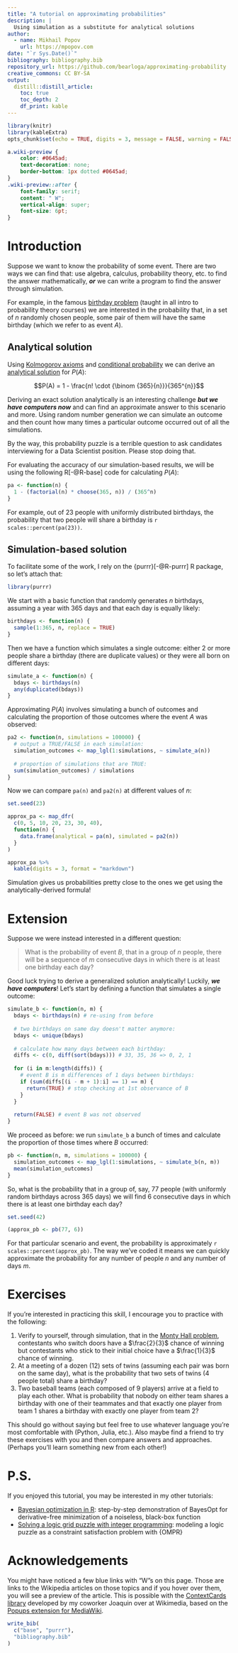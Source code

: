 ```yaml
---
title: "A tutorial on approximating probabilities"
description: |
  Using simulation as a substitute for analytical solutions
author:
  - name: Mikhail Popov
    url: https://mpopov.com
date: "`r Sys.Date()`"
bibliography: bibliography.bib
repository_url: https://github.com/bearloga/approximating-probability
creative_commons: CC BY-SA
output:
  distill::distill_article:
    toc: true
    toc_depth: 2
    df_print: kable
---
```


```r
library(knitr)
library(kableExtra)
opts_chunk$set(echo = TRUE, digits = 3, message = FALSE, warning = FALSE)
```
```css
a.wiki-preview {
    color: #0645ad;
    text-decoration: none;
    border-bottom: 1px dotted #0645ad;
}
.wiki-preview::after {
    font-family: serif;
    content: " W";
    vertical-align: super;
    font-size: 6pt;
}
```

<!-- https://chimeces.com/context-cards/ -->
<script src="context-cards.js"></script>

# Introduction

Suppose we want to know the probability of some event. There are two ways we can find that: use algebra, calculus, probability theory, etc. to find the answer mathematically, _**or**_ we can write a program to find the answer through simulation.

For example, in the famous <a href="https://en.wikipedia.org/wiki/Birthday_problem" class='wiki-preview' data-wiki-lang='en' data-wiki-title='Birthday problem'>birthday problem</a> (taught in all intro to probability theory courses) we are interested in the probability that, in a set of $n$ randomly chosen people, some pair of them will have the same birthday (which we refer to as event $A$).

## Analytical solution

Using <a href="https://en.wikipedia.org/wiki/Probability_axioms" class='wiki-preview' data-wiki-lang='en' data-wiki-title='Probability axioms'>Kolmogorov axioms</a> and <a href="https://en.wikipedia.org/wiki/Conditional_probability" class='wiki-preview' data-wiki-lang='en' data-wiki-title='Conditional probability'>conditional probability</a> we can derive an <a href="https://en.wikipedia.org/wiki/Closed-form_expression" class='wiki-preview' data-wiki-lang='en' data-wiki-title='Closed-form expression'>analytical solution</a> for $P(A)$:

$$P(A) = 1 - \frac{n! \cdot {\binom {365}{n}}}{365^{n}}$$

Deriving an exact solution analytically is an interesting challenge _**but we have computers now**_ and can find an approximate answer to this scenario and more. Using random number generation we can simulate an outcome and then count how many times a particular outcome occurred out of all the simulations.

<aside>
By the way, this probability puzzle is a terrible question to ask candidates interviewing for a Data Scientist position. Please stop doing that.
</aside>

For evaluating the accuracy of our simulation-based results, we will be using the following R[-@R-base] code for calculating $P(A)$:

```r
pa <- function(n) {
  1 - (factorial(n) * choose(365, n)) / (365^n)
}
```

For example, out of 23 people with uniformly distributed birthdays, the probability that two people will share a birthday is `r scales::percent(pa(23))`.

## Simulation-based solution

To facilitate some of the work, I rely on the {purrr}[-@R-purrr] R package, so let's attach that:

```r
library(purrr)
```

We start with a basic function that randomly generates $n$ birthdays, assuming a year with 365 days and that each day is equally likely:

```r
birthdays <- function(n) {
  sample(1:365, n, replace = TRUE)
}
```

Then we have a function which simulates a single outcome: either 2 or more people share a birthday (there are duplicate values) or they were all born on different days:

```r
simulate_a <- function(n) {
  bdays <- birthdays(n)
  any(duplicated(bdays))
}
```

Approximating $P(A)$ involves simulating a bunch of outcomes and calculating the proportion of those outcomes where the event $A$ was observed:

```r
pa2 <- function(n, simulations = 100000) {
  # output a TRUE/FALSE in each simulation:
  simulation_outcomes <- map_lgl(1:simulations, ~ simulate_a(n))
  
  # proportion of simulations that are TRUE:
  sum(simulation_outcomes) / simulations
}
```

Now we can compare `pa(n)` and `pa2(n)` at different values of $n$:

```r
set.seed(23)

approx_pa <- map_dfr(
  c(0, 5, 10, 20, 23, 30, 40),
  function(n) {
    data.frame(analytical = pa(n), simulated = pa2(n))
  }
)
```

```r
approx_pa %>%
  kable(digits = 3, format = "markdown")
```

Simulation gives us probabilities pretty close to the ones we get using the analytically-derived formula!

# Extension

Suppose we were instead interested in a different question:

> What is the probability of event $B$, that in a group of $n$ people, there will be a sequence of $m$ consecutive days in which there is at least one birthday each day?

Good luck trying to derive a generalized solution analytically! Luckily, _**we have computers**_! Let's start by defining a function that simulates a single outcome:

```r
simulate_b <- function(n, m) {
  bdays <- birthdays(n) # re-using from before
  
  # two birthdays on same day doesn't matter anymore:
  bdays <- unique(bdays)
  
  # calculate how many days between each birthday:
  diffs <- c(0, diff(sort(bdays))) # 33, 35, 36 => 0, 2, 1
  
  for (i in m:length(diffs)) {
    # event B is m differences of 1 days between birthdays:
    if (sum(diffs[(i - m + 1):i] == 1) == m) {
      return(TRUE) # stop checking at 1st observance of B
    }
  }
  
  return(FALSE) # event B was not observed
}
```

We proceed as before: we run `simulate_b` a bunch of times and calculate the proportion of those times where $B$ occurred:

```r
pb <- function(n, m, simulations = 100000) {
  simulation_outcomes <- map_lgl(1:simulations, ~ simulate_b(n, m))
  mean(simulation_outcomes)
}
```

So, what is the probability that in a group of, say, 77 people (with uniformly random birthdays across 365 days) we will find 6 consecutive days in which there is at least one birthday each day?

```r
set.seed(42)

(approx_pb <- pb(77, 6))
```

For that particular scenario and event, the probability is approximately `r scales::percent(approx_pb)`. The way we've coded it means we can quickly approximate the probability for any number of people $n$ and any number of days $m$.

# Exercises

If you're interested in practicing this skill, I encourage you to practice with the following:

1. Verify to yourself, through simulation, that in the <a href="https://en.wikipedia.org/wiki/Monty_Hall_problem" class='wiki-preview' data-wiki-lang='en' data-wiki-title='Monty Hall problem'>Monty Hall problem</a>, contestants who switch doors have a $\frac{2}{3}$ chance of winning but contestants who stick to their initial choice have a $\frac{1}{3}$ chance of winning.
2. At a meeting of a dozen (12) sets of twins (assuming each pair was born on the same day), what is the probability that two sets of twins (4 people total) share a birthday?
3. Two baseball teams (each composed of 9 players) arrive at a field to play each other. What is probability that nobody on either team shares a birthday with one of their teammates and that exactly one player from team 1 shares a birthday with exactly one player from team 2?

This should go without saying but feel free to use whatever language you're most comfortable with (Python, Julia, etc.). Also maybe find a friend to try these exercises with you and then compare answers and approaches. (Perhaps you'll learn something new from each other!)

# P.S. {.appendix}

If you enjoyed this tutorial, you may be interested in my other tutorials:

- [Bayesian optimization in R](https://bearloga.github.io/bayesopt-tutorial-r/): step-by-step demonstration of BayesOpt for derivative-free minimization of a noiseless, black-box function
- [Solving a logic grid puzzle with integer programming](https://bearloga.github.io/logic-puzzle-ompr/): modeling a logic puzzle as a constraint satisfaction problem with {OMPR}

# Acknowledgements {.appendix}

You might have noticed a few blue links with "W"s on this page. Those are links to the Wikipedia articles on those topics and if you hover over them, you will see a preview of the article. This is possible with the [ContextCards library](https://chimeces.com/context-cards/) developed by my coworker Joaquin over at Wikimedia, based on the [Popups extension for MediaWiki](https://www.mediawiki.org/wiki/Extension:Popups).

```r
write_bib(
  c("base", "purrr"),
  "bibliography.bib"
)
```
